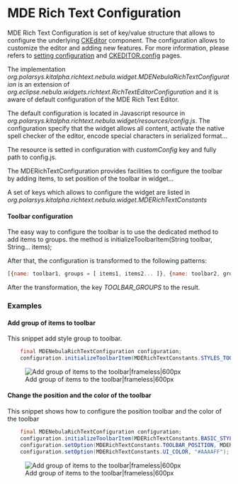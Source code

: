 
= MDE Rich Text Configuration =


MDE Rich Text Configuration is set of key/value structure that allows to configure the underlying [[http://www.ckeditor.com|CKEditor]] component.
The configuration allows to customize the editor and adding new features. For more information, please refers to [[https://docs.ckeditor.com/#!/guide/dev_configuration|setting configuration]] and [[https://docs.ckeditor.com/#!/api/CKEDITOR.config|CKEDITOR.config]] pages.

The implementation ''org.polarsys.kitalpha.richtext.nebula.widget.MDENebulaRichTextConfiguration'' is an extension of ''org.eclipse.nebula.widgets.richtext.RichTextEditorConfiguration'' and it is aware of default configuration of the MDE Rich Text Editor.

The default configuration is located in Javascript resource in ''org.polarsys.kitalpha.richtext.nebula.widget/resources/config.js''. The configuration specify that the widget allows all content, activate the native spell checker of the editor, encode special characters in serialized format...

The resource is setted in configuration with ''customConfig'' key and fully path to config.js.

The MDERichTextConfiguration provides facilities to configure the toolbar by adding items, to set position of the toolbar in widget...

A set of keys which allows to configure the widget are listed in ''org.polarsys.kitalpha.richtext.nebula.widget.MDERichTextConstants''


==== Toolbar configuration ====

The easy way to configure the toolbar is to use the dedicated method to add items to groups. the method is initializeToolbarItem(String toolbar, String... items);

After that, the configuration is transformed to the following patterns:

<source lang="Javascript" enclose="none">
[{name: toolbar1, groups = [ items1, items2... ]}, {name: toolbar2, groups = [ items3... ]}]
</source>

After the transformation, the key ''TOOLBAR_GROUPS'' to the result.


=== Examples ===


==== Add group of items to toolbar ====

This snippet add style group to toolbar.

<source lang="Java" enclose="none">
	final MDENebulaRichTextConfiguration configuration;
	configuration.initializeToolbarItem(MDERichTextConstants.STYLES_TOOLBAR);
</source>
[[File:../../img/richtext_config_style_toolbar.png|Add group of items to the toolbar|frameless|600px]]



==== Change the position and the color of the toolbar  ====

This snippet shows how to configure the position toolbar and the color of the toolbar

<source lang="Java" enclose="none">
	final MDENebulaRichTextConfiguration configuration;
	configuration.initializeToolbarItem(MDERichTextConstants.BASIC_STYLES);
	configuration.setOption(MDERichTextConstants.TOOLBAR_POSITION, MDERichTextConstants.TOOLBAR_POSITION_BOTTOM);
	configuration.setOption(MDERichTextConstants.UI_COLOR, "#AAAAFF");
</source>
[[File:../../img/richtext_config_style_toolbar_color.png|Add group of items to the toolbar|frameless|600px]]
